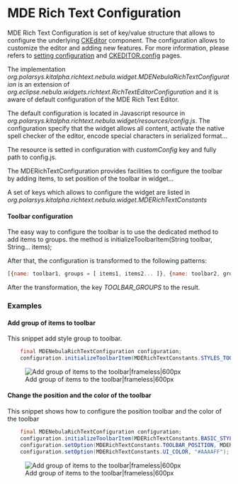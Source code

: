 
= MDE Rich Text Configuration =


MDE Rich Text Configuration is set of key/value structure that allows to configure the underlying [[http://www.ckeditor.com|CKEditor]] component.
The configuration allows to customize the editor and adding new features. For more information, please refers to [[https://docs.ckeditor.com/#!/guide/dev_configuration|setting configuration]] and [[https://docs.ckeditor.com/#!/api/CKEDITOR.config|CKEDITOR.config]] pages.

The implementation ''org.polarsys.kitalpha.richtext.nebula.widget.MDENebulaRichTextConfiguration'' is an extension of ''org.eclipse.nebula.widgets.richtext.RichTextEditorConfiguration'' and it is aware of default configuration of the MDE Rich Text Editor.

The default configuration is located in Javascript resource in ''org.polarsys.kitalpha.richtext.nebula.widget/resources/config.js''. The configuration specify that the widget allows all content, activate the native spell checker of the editor, encode special characters in serialized format...

The resource is setted in configuration with ''customConfig'' key and fully path to config.js.

The MDERichTextConfiguration provides facilities to configure the toolbar by adding items, to set position of the toolbar in widget...

A set of keys which allows to configure the widget are listed in ''org.polarsys.kitalpha.richtext.nebula.widget.MDERichTextConstants''


==== Toolbar configuration ====

The easy way to configure the toolbar is to use the dedicated method to add items to groups. the method is initializeToolbarItem(String toolbar, String... items);

After that, the configuration is transformed to the following patterns:

<source lang="Javascript" enclose="none">
[{name: toolbar1, groups = [ items1, items2... ]}, {name: toolbar2, groups = [ items3... ]}]
</source>

After the transformation, the key ''TOOLBAR_GROUPS'' to the result.


=== Examples ===


==== Add group of items to toolbar ====

This snippet add style group to toolbar.

<source lang="Java" enclose="none">
	final MDENebulaRichTextConfiguration configuration;
	configuration.initializeToolbarItem(MDERichTextConstants.STYLES_TOOLBAR);
</source>
[[File:../../img/richtext_config_style_toolbar.png|Add group of items to the toolbar|frameless|600px]]



==== Change the position and the color of the toolbar  ====

This snippet shows how to configure the position toolbar and the color of the toolbar

<source lang="Java" enclose="none">
	final MDENebulaRichTextConfiguration configuration;
	configuration.initializeToolbarItem(MDERichTextConstants.BASIC_STYLES);
	configuration.setOption(MDERichTextConstants.TOOLBAR_POSITION, MDERichTextConstants.TOOLBAR_POSITION_BOTTOM);
	configuration.setOption(MDERichTextConstants.UI_COLOR, "#AAAAFF");
</source>
[[File:../../img/richtext_config_style_toolbar_color.png|Add group of items to the toolbar|frameless|600px]]
